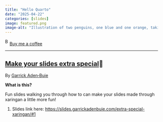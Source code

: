 ```yaml
---
title: "Hello Quarto"
date: "2025-04-22"
categories: [slides]
image: featured.png
image-alt: "Illustration of two penguins, one blue and one orange, taking a selfie with a selfie stick. The moon in the background looks like the Quarto logo."
---
```



<link href="https://fonts.googleapis.com/css?family=Cookie" rel="stylesheet"><a class="bmc-button" target="_blank" href="https://www.buymeacoffee.com/JoscelinRocha">![Buy me a coffee](https://cdn.buymeacoffee.com/buttons/bmc-new-btn-logo.svg){alt="Buy me a coffee" width="15" height="21"}Buy me a coffee</a>

------------------------------------------------------------------------


## [Make your slides extra special](https://slides.garrickadenbuie.com/extra-special-xaringan/#1)💯

By [Garrick
Aden‑Buie](https://slides.garrickadenbuie.com/extra-special-xaringan/#1)

**What is this?**

Fun slides walking you through how to can make your slides made through
xaringan a little more fun!

1.  Slides link here:
    <https://slides.garrickadenbuie.com/extra-special-xaringan/#1>